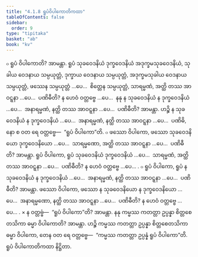 ```yaml
---
title: "4.1.8 ရူပံဝိပါကောတိကထာ"
tableOfContents: false
sidebar:
  order: 9
type: "tipitaka"
basket: "ab"
book: "kv"
---
```



<DynamicBreadcrumb />

<Division number="765" book="kv">

<Paragraph number="2414" book="kv">
๐ ရူပံ ဝိပါကောတိ? အာမန္တာ. ရူပံ သုခဝေဒနိယံ ဒုက္ခဝေဒနိယံ အဒုက္ခမသုခဝေဒနိယံ, သုခါယ ဝေဒနာယ သမ္ပယုတ္တံ, ဒုက္ခာယ ဝေဒနာယ သမ္ပယုတ္တံ, အဒုက္ခမသုခါယ ဝေဒနာယ သမ္ပယုတ္တံ, ဖဿေန သမ္ပယုတ္တံ …ပေ…  စိတ္တေန သမ္ပယုတ္တံ, သာရမ္မဏံ, အတ္ထိ တဿ အာဝဋ္ဋနာ …ပေ…  ပဏိဓီတိ? န ဟေဝံ ဝတ္တဗ္ဗေ …ပေ…  နနု န သုခဝေဒနိယံ န ဒုက္ခဝေဒနိယံ …ပေ…  အနာရမ္မဏံ, နတ္ထိ တဿ အာဝဋ္ဋနာ …ပေ…  ပဏိဓီတိ? အာမန္တာ. ဟဉ္စိ န သုခဝေဒနိယံ န ဒုက္ခဝေဒနိယံ …ပေ…  အနာရမ္မဏံ, နတ္ထိ တဿ အာဝဋ္ဋနာ …ပေ…  ပဏိဓိ, နော စ ဝတ ရေ ဝတ္တဗ္ဗေ—  “ရူပံ ဝိပါကော”တိ.
</Paragraph>

</Division>
<Division number="766" book="kv">

<Paragraph number="2415" book="kv">
๐ ဖဿော ဝိပါကော, ဖဿော သုခဝေဒနိယော ဒုက္ခဝေဒနိယော …ပေ…  သာရမ္မဏော, အတ္ထိ တဿ အာဝဋ္ဋနာ …ပေ…  ပဏိဓီတိ? အာမန္တာ. ရူပံ ဝိပါကော, ရူပံ သုခဝေဒနိယံ ဒုက္ခဝေဒနိယံ …ပေ…  သာရမ္မဏံ, အတ္ထိ တဿ အာဝဋ္ဋနာ …ပေ…  ပဏိဓီတိ? န ဟေဝံ ဝတ္တဗ္ဗေ …ပေ… .
</Paragraph>

<Paragraph number="2416" book="kv">
๐ ရူပံ ဝိပါကော, ရူပံ န သုခဝေဒနိယံ န ဒုက္ခဝေဒနိယံ …ပေ…  အနာရမ္မဏံ, နတ္ထိ တဿ အာဝဋ္ဋနာ …ပေ…  ပဏိဓီတိ? အာမန္တာ. ဖဿော ဝိပါကော, ဖဿော န သုခဝေဒနိယော န ဒုက္ခဝေဒနိယော …ပေ…  အနာရမ္မဏော, နတ္ထိ တဿ အာဝဋ္ဋနာ …ပေ…  ပဏိဓီတိ? န ဟေဝံ ဝတ္တဗ္ဗေ …ပေ… .
</Paragraph>

</Division>
<Division number="767" book="kv">

<Paragraph number="2417" book="kv">
× န ဝတ္တဗ္ဗံ—  “ရူပံ ဝိပါကော”တိ? အာမန္တာ. နနု ကမ္မဿ ကတတ္တာ ဥပ္ပန္နာ စိတ္တစေတသိကာ ဓမ္မာ ဝိပါကောတိ? အာမန္တာ. ဟဉ္စိ ကမ္မဿ ကတတ္တာ ဥပ္ပန္နာ စိတ္တစေတသိကာ ဓမ္မာ ဝိပါကော, တေန ဝတ ရေ ဝတ္တဗ္ဗေ—  “ကမ္မဿ ကတတ္တာ ဥပ္ပန္နံ ရူပံ ဝိပါကော”တိ.

</Paragraph>
</Division>

<Paragraph number="2418" type="center" book="kv">
ရူပံ ဝိပါကောတိကထာ နိဋ္ဌိတာ.
</Paragraph>